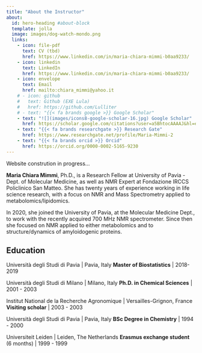 ```yaml
---
title: "About the Instructor"
about:
  id: hero-heading #about-block 
  template: jolla
  image: images/dog-watch-mondo.png
  links:
    - icon: file-pdf
      text: CV (tbd)
      href: https://www.linkedin.com/in/maria-chiara-mimmi-b0aa9233/  
    - icon: linkedin
      text: LinkedIn
      href: https://www.linkedin.com/in/maria-chiara-mimmi-b0aa9233/
    - icon: envelope
      text: Email
      href: mailto:chiara_mimmi@yahoo.it
    # - icon: github
    #   text: Github (EXE Lula)
    #   href: https://github.com/Lulliter
    # - text: "{{< fa brands google >}} Google Scholar"
    - text: "![](images/icons8-google-scholar-16.jpg) Google Scholar"
      href: https://scholar.google.com/citations?user=a5BhtocAAAAJ&hl=en&oi=ao
    - text: "{{< fa brands researchgate >}} Research Gate"
      href: https://www.researchgate.net/profile/Maria-Mimmi-2
    - text: "{{< fa brands orcid >}} Orcid"
      href: https://orcid.org/0000-0002-5165-9230
---
```


::: {.callout-caution collapse="false"}
Website constrution in progress...
:::
 

:::{#hero-heading}

**Maria Chiara Mimmi**, Ph.D., is a Research Fellow at University of Pavia - Dept. of Molecular Medicine, as well as NMR Expert at Fondazione IRCCS Policlinico San Matteo. She has twenty years of experience working in life science research, with a focus on NMR and Mass Spectrometry applied to metabolomics/lipidomics.

In 2020, she joined the University of Pavia, at the Molecular Medicine Dept., to work with the recently acquired 700 MHz NMR spectrometer. Since then she focused on NMR applied to either metabolomics and to structure/dynamics of amyloidogenic proteins.

## Education

Università degli Studi di Pavia | Pavia, Italy 
**Master of Biostatistics** | 2018-2019

Università degli Studi di Milano | Milano, Italy 
**Ph.D. in Chemical Sciences** | 2001 - 2003

Institut National de la Recherche Agronomique |  Versailles-Grignon, France 
**Visiting scholar** | 2003 - 2003

Università degli Studi di Pavia | Pavia, Italy 
**BSc Degree in Chemistry** | 1994 - 2000

Universiteit Leiden | Leiden, The Netherlands 
**Erasmus exchange student** (6 months) | 1999 - 1999


:::




<!-- ## Teaching Team -->

<!-- #### Andrew Bray -->

<!-- Andrew Bray is a statistician at UC Berkeley where he develops and teaches courses in statistics and data science. His gets excited about empowering students to use data to understand the world and enjoys being part of a community of people developing open source software and open source educational resources. Though primarily an R user, last year he taught a large data science class to 1100 students in Python, which had him sorely missing the R Markdown ecosystem. The experience made him particularly grateful for Quarto as a bridge to other communities of data scientists. -->

<!-- #### Rebecca Barter -->

<!-- Rebecca is a statistician, data scientist, educator, and communicator who has a dual passion for empowering others by teaching critical thinking and technical skills for data science, and for uncovering the hidden patterns and stories that live inside complex datasets (primarily related to healthcare and medicine). She is currently a postdoc at UC Berkeley and she sometimes writes about data science and R on her website at [www.rebeccabarter.com](https://www.rebeccabarter.com). -->



